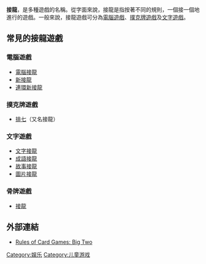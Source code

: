 '''接龍'''，是多種遊戲的名稱。從字面來說，接龍是指按著不同的規則，一個接一個地進行的遊戲。一般來說，接龍遊戲可分為[[電腦遊戲|電腦遊戲]]、[[撲克牌遊戲|撲克牌遊戲]]及[[文字遊戲|文字遊戲]]。

==常見的接龍遊戲==

===電腦遊戲===
*[[接龍_(紙牌遊戲)|電腦接龍]]
*[[新接龍|新接龍]]
*[[連環新接龍|連環新接龍]]

===撲克牌遊戲===
*[[排七|排七]]（又名接龍）

===文字遊戲===
*[[接龍_(文字遊戲)|文字接龍]]
*[[成語接龍|成語接龍]]
*[[故事接龍|故事接龍]]
*[[圖片接龍|圖片接龍]]
===骨牌遊戲===
*[[接龍_(中國骨牌)|接龍]]

==外部連結==
*[http://www.pagat.com/climbing/bigtwo.html Rules of Card Games: Big Two] {{Wayback|url=http://www.pagat.com/climbing/bigtwo.html |date=20210125024900 }}


{{Entertain-stub}}

[[Category:娱乐|Category:娱乐]]
[[Category:儿童游戏|Category:儿童游戏]]